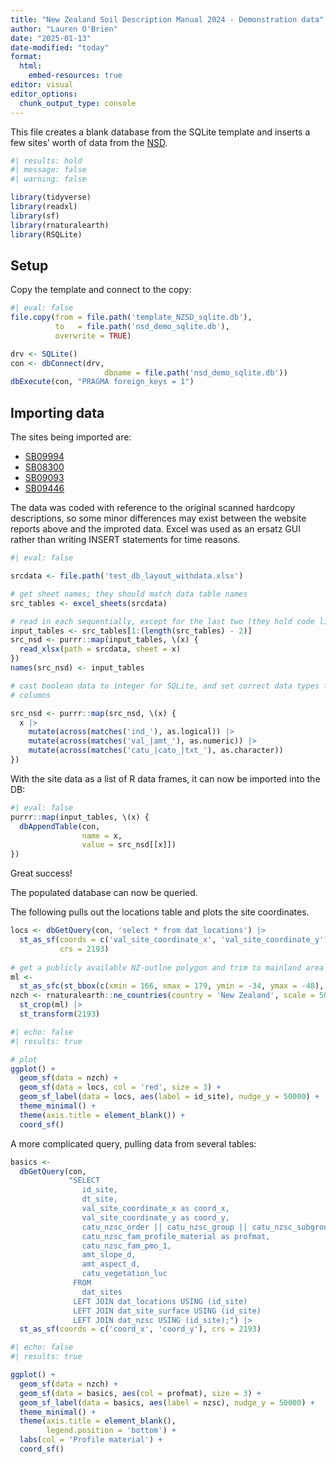 ```yaml
---
title: "New Zealand Soil Description Manual 2024 - Demonstration data"
author: "Lauren O'Brien"
date: "2025-01-13"
date-modified: "today"
format: 
  html:
    embed-resources: true
editor: visual
editor_options: 
  chunk_output_type: console
---
```


This file creates a blank database from the SQLite template and inserts a few sites' worth of data from the [NSD](https://viewer-nsdr.landcareresearch.co.nz/search).

```r
#| results: hold
#| message: false
#| warning: false

library(tidyverse)
library(readxl)
library(sf)
library(rnaturalearth)
library(RSQLite)
```

## Setup

Copy the template and connect to the copy:

```r
#| eval: false
file.copy(from = file.path('template_NZSD_sqlite.db'),
          to   = file.path('nsd_demo_sqlite.db'),
          overwrite = TRUE)
```

```r
drv <- SQLite()
con <- dbConnect(drv,
                     dbname = file.path('nsd_demo_sqlite.db'))
dbExecute(con, "PRAGMA foreign_keys = 1")
```

## Importing data

The sites being imported are:

  - [SB09994](https://viewer-nsdr.landcareresearch.co.nz/soil/id/nsdr/sa_site/2747?view=sitereport)
  - [SB08300](https://viewer-nsdr.landcareresearch.co.nz/soil/id/nsdr/sa_site/2101?view=sitereport)
  - [SB09093](https://viewer-nsdr.landcareresearch.co.nz/soil/id/nsdr/sa_site/2603?view=sitereport)
  - [SB09446](https://viewer-nsdr.landcareresearch.co.nz/soil/id/nsdr/sa_site/2554?view=sitereport)
  
The data was coded with reference to the original scanned hardcopy descriptions, so some minor differences may exist between the website reports above and the improted data. Excel was used as an ersatz GUI rather than writing INSERT statements for time reasons.

```r
#| eval: false

srcdata <- file.path('test_db_layout_withdata.xlsx')

# get sheet names; they should match data table names
src_tables <- excel_sheets(srcdata)

# read in each sequentially, except for the last two (they hold code lists)
input_tables <- src_tables[1:(length(src_tables) - 2)]
src_nsd <- purrr::map(input_tables, \(x) {
  read_xlsx(path = srcdata, sheet = x)
})
names(src_nsd) <- input_tables

# cast boolean data to integer for SQLite, and set correct data types for empty
# columns 

src_nsd <- purrr::map(src_nsd, \(x) {
  x |>
    mutate(across(matches('ind_'), as.logical)) |>
    mutate(across(matches('val_|amt_'), as.numeric)) |>
    mutate(across(matches('catu_|cato_|txt_'), as.character))
})

```

With the site data as a list of R data frames, it can now be imported into the DB:

```r
#| eval: false
purrr::map(input_tables, \(x) {
  dbAppendTable(con, 
                name = x, 
                value = src_nsd[[x]])
})
```

Great success!

The populated database can now be queried. 

The following pulls out the locations table and plots the site coordinates.

```r
locs <- dbGetQuery(con, 'select * from dat_locations') |>
  st_as_sf(coords = c('val_site_coordinate_x', 'val_site_coordinate_y'),
           crs = 2193)
  
# get a publicly available NZ-outlne polygon and trim to mainland area
ml <- 
  st_as_sfc(st_bbox(c(xmin = 166, xmax = 179, ymin = -34, ymax = -48), crs = 4326))
nzch <- rnaturalearth::ne_countries(country = 'New Zealand', scale = 50 ) |>
  st_crop(ml) |>
  st_transform(2193)
```

```r
#| echo: false
#| results: true

# plot
ggplot() +
  geom_sf(data = nzch) +
  geom_sf(data = locs, col = 'red', size = 3) +
  geom_sf_label(data = locs, aes(label = id_site), nudge_y = 50000) +
  theme_minimal() +
  theme(axis.title = element_blank()) +
  coord_sf()

```

A more complicated query, pulling data from several tables:

```r
basics <- 
  dbGetQuery(con,
             "SELECT
                id_site,
                dt_site,
                val_site_coordinate_x as coord_x,
                val_site_coordinate_y as coord_y,
                catu_nzsc_order || catu_nzsc_group || catu_nzsc_subgroup AS nzsc,
                catu_nzsc_fam_profile_material as profmat,
                catu_nzsc_fam_pmo_1,
                amt_slope_d,
                amt_aspect_d,
                catu_vegetation_luc
              FROM
                dat_sites
              LEFT JOIN dat_locations USING (id_site)
              LEFT JOIN dat_site_surface USING (id_site) 
              LEFT JOIN dat_nzsc USING (id_site);") |>
  st_as_sf(coords = c('coord_x', 'coord_y'), crs = 2193)
```

```r
#| echo: false
#| results: true

ggplot() +
  geom_sf(data = nzch) +
  geom_sf(data = basics, aes(col = profmat), size = 3) +
  geom_sf_label(data = basics, aes(label = nzsc), nudge_y = 50000) +
  theme_minimal() +
  theme(axis.title = element_blank(),
        legend.position = 'bottom') +
  labs(col = 'Profile material') +
  coord_sf()

```